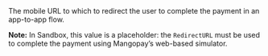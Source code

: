 <ResponseField name="DeepLinkURL" type="string" >    
The mobile URL to which to redirect the user to complete the payment in an app-to-app flow.

**Note:** In Sandbox, this value is a placeholder: the `RedirectURL` must be used to complete the payment using Mangopay’s web-based simulator.
</ResponseField>